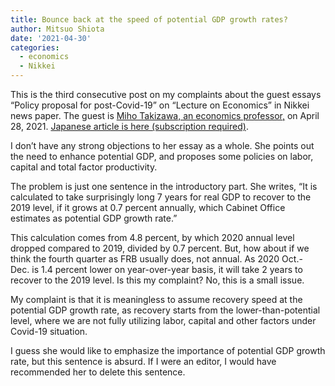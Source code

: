 ```yaml
---
title: Bounce back at the speed of potential GDP growth rates?
author: Mitsuo Shiota
date: '2021-04-30'
categories:
  - economics
  - Nikkei
---
```


This is the third consecutive post on my complaints about the guest essays "Policy proposal for post-Covid-19" on "Lecture on Economics" in Nikkei news paper. The guest is [Miho Takizawa, an economics professor,](https://www.univ.gakushuin.ac.jp/eco/en/education/professor/list/eco/takizawa.html) on April 28, 2021. [Japanese article is here (subscription required)](https://www.nikkei.com/article/DGXZQOCD1944Y0Z10C21A4000000/).

I don't have any strong objections to her essay as a whole. She points out the need to enhance potential GDP, and proposes some policies on labor, capital and total factor productivity.

The problem is just one sentence in the introductory part. She writes, "It is calculated to take surprisingly long 7 years for real GDP to recover to the 2019 level, if it grows at 0.7 percent annually, which Cabinet Office estimates as potential GDP growth rate."

This calculation comes from 4.8 percent, by which 2020 annual level dropped compared to 2019, divided by 0.7 percent. But, how about if we think the fourth quarter as FRB usually does, not annual. As 2020 Oct.-Dec. is 1.4 percent lower on year-over-year basis, it will take 2 years to recover to the 2019 level. Is this my complaint? No, this is a small issue.

My complaint is that it is meaningless to assume recovery speed at the potential GDP growth rate, as recovery starts from the lower-than-potential level, where we are not fully utilizing labor, capital and other factors under Covid-19 situation.

I guess she would like to emphasize the importance of potential GDP growth rate, but this sentence is absurd. If I were an editor, I would have recommended her to delete this sentence.
